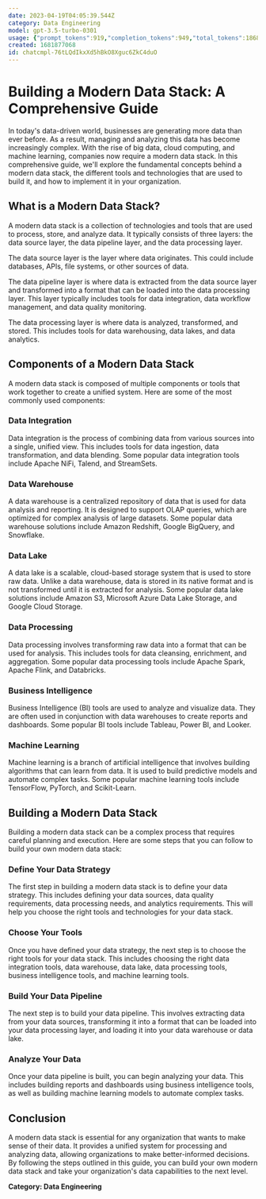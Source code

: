 ```yaml
---
date: 2023-04-19T04:05:39.544Z
category: Data Engineering
model: gpt-3.5-turbo-0301
usage: {"prompt_tokens":919,"completion_tokens":949,"total_tokens":1868}
created: 1681877068
id: chatcmpl-76tLQdIkxXd5hBkO8Xguc6ZkC4duO
---
```


# Building a Modern Data Stack: A Comprehensive Guide

In today's data-driven world, businesses are generating more data than ever before. As a result, managing and analyzing this data has become increasingly complex. With the rise of big data, cloud computing, and machine learning, companies now require a modern data stack. In this comprehensive guide, we'll explore the fundamental concepts behind a modern data stack, the different tools and technologies that are used to build it, and how to implement it in your organization.

## What is a Modern Data Stack?

A modern data stack is a collection of technologies and tools that are used to process, store, and analyze data. It typically consists of three layers: the data source layer, the data pipeline layer, and the data processing layer.

The data source layer is the layer where data originates. This could include databases, APIs, file systems, or other sources of data.

The data pipeline layer is where data is extracted from the data source layer and transformed into a format that can be loaded into the data processing layer. This layer typically includes tools for data integration, data workflow management, and data quality monitoring.

The data processing layer is where data is analyzed, transformed, and stored. This includes tools for data warehousing, data lakes, and data analytics.

## Components of a Modern Data Stack

A modern data stack is composed of multiple components or tools that work together to create a unified system. Here are some of the most commonly used components:

### Data Integration

Data integration is the process of combining data from various sources into a single, unified view. This includes tools for data ingestion, data transformation, and data blending. Some popular data integration tools include Apache NiFi, Talend, and StreamSets.

### Data Warehouse

A data warehouse is a centralized repository of data that is used for data analysis and reporting. It is designed to support OLAP queries, which are optimized for complex analysis of large datasets. Some popular data warehouse solutions include Amazon Redshift, Google BigQuery, and Snowflake.

### Data Lake

A data lake is a scalable, cloud-based storage system that is used to store raw data. Unlike a data warehouse, data is stored in its native format and is not transformed until it is extracted for analysis. Some popular data lake solutions include Amazon S3, Microsoft Azure Data Lake Storage, and Google Cloud Storage.

### Data Processing

Data processing involves transforming raw data into a format that can be used for analysis. This includes tools for data cleansing, enrichment, and aggregation. Some popular data processing tools include Apache Spark, Apache Flink, and Databricks.

### Business Intelligence

Business Intelligence (BI) tools are used to analyze and visualize data. They are often used in conjunction with data warehouses to create reports and dashboards. Some popular BI tools include Tableau, Power BI, and Looker.

### Machine Learning

Machine learning is a branch of artificial intelligence that involves building algorithms that can learn from data. It is used to build predictive models and automate complex tasks. Some popular machine learning tools include TensorFlow, PyTorch, and Scikit-Learn.

## Building a Modern Data Stack

Building a modern data stack can be a complex process that requires careful planning and execution. Here are some steps that you can follow to build your own modern data stack:

### Define Your Data Strategy

The first step in building a modern data stack is to define your data strategy. This includes defining your data sources, data quality requirements, data processing needs, and analytics requirements. This will help you choose the right tools and technologies for your data stack.

### Choose Your Tools

Once you have defined your data strategy, the next step is to choose the right tools for your data stack. This includes choosing the right data integration tools, data warehouse, data lake, data processing tools, business intelligence tools, and machine learning tools.

### Build Your Data Pipeline

The next step is to build your data pipeline. This involves extracting data from your data sources, transforming it into a format that can be loaded into your data processing layer, and loading it into your data warehouse or data lake.

### Analyze Your Data

Once your data pipeline is built, you can begin analyzing your data. This includes building reports and dashboards using business intelligence tools, as well as building machine learning models to automate complex tasks.

## Conclusion

A modern data stack is essential for any organization that wants to make sense of their data. It provides a unified system for processing and analyzing data, allowing organizations to make better-informed decisions. By following the steps outlined in this guide, you can build your own modern data stack and take your organization's data capabilities to the next level.

**Category: Data Engineering**